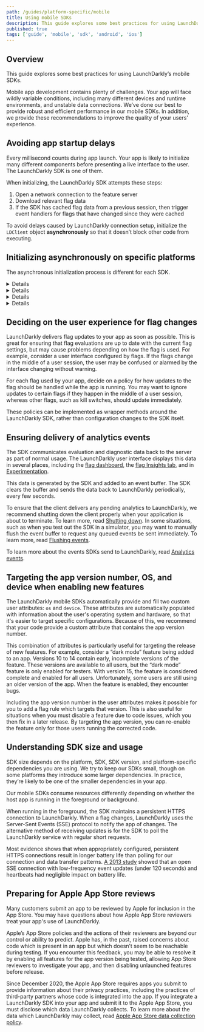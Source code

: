 ```yaml
---
path: /guides/platform-specific/mobile
title: Using mobile SDKs
description: This guide explores some best practices for using LaunchDarkly's mobile SDKs.
published: true
tags: ['guide', 'mobile', 'sdk', 'android', 'ios']
---
```


## Overview

This guide explores some best practices for using LaunchDarkly’s mobile SDKs.

Mobile app development contains plenty of challenges. Your app will face wildly variable conditions, including many different devices and runtime environments, and unstable data connections. We’ve done our best to provide robust and efficient performance in our mobile SDKs. In addition, we provide these recommendations to improve the quality of your users' experience.

## Avoiding app startup delays

Every millisecond counts during app launch. Your app is likely to initialize many different components before presenting a live interface to the user. The LaunchDarkly SDK is one of them.

When initializing, the LaunchDarkly SDK attempts these steps:

1. Open a network connection to the feature server
2. Download relevant flag data
3. If the SDK has cached flag data from a previous session, then trigger event handlers for flags that have changed since they were cached

To avoid delays caused by LaunchDarkly connection setup, initialize the `LDClient` object **asynchronously** so that it doesn’t block other code from executing.

## Initializing asynchronously on specific platforms

The asynchronous initialization process is different for each SDK.

<Details summary="Expand .NET (client-side) initialization process">

### .NET (client-side)

We recommend using `LdClient.InitAsync(key, user)` to initialize the SDK, as it runs asynchronously.

The alternative method, `LdClient.Init(key, user, timeout)` blocks until either it has retrieved flag data or it has exceeded the timeout period.

To learn more, read [Getting started](/sdk/client-side/dotnet#getting-started) in the [.NET (client-side) SDK reference](/sdk/client-side/dotnet) topic.

</Details>

<Details summary="Expand Android initialization process">

### Android

The Android SDK’s `LDClient.init()` method takes, as its fourth parameter, a timeout integer which specifies the maximum number of seconds the SDK can wait for a response from the server.

Depending on how `init()` is called, the SDK may block the current thread until either the flags are retrieved or the timeout period is exceeded. If `init()` is called in the main app thread, the rest of the app startup will be blocked until this call completes, resulting in poor user experience.

To ensure that `LDClient.init()` doesn’t block the rest of the app, use any of these techniques:

* Provide `init()` a timeout value of `0`. The `init()` method returns an `LDClient` immediately but continues creating the connection in the background. If cached flag data is available from a previous execution, any invocation of a [`variation()`](https://docs.launchdarkly.com/sdk/features/evaluating#android) method will use that cached data until the SDK receives fresh data. Otherwise, it will use the fallback value specified in the invocation. You can also use [change listeners](https://docs.launchdarkly.com/sdk/features/flag-changes#android) to respond when the SDK updates the flag cache.
* Call [this overload for](https://launchdarkly.github.io/android-client-sdk/com/launchdarkly/sdk/android/LDClient.html#init-android.app.Application-com.launchdarkly.sdk.android.LDConfig-com.launchdarkly.sdk.LDUser-) `init()` which returns a `Future`. Wait for it to complete on a separate thread/executor to implement a timeout behavior without blocking the application using `future.get(timeout)`.
* Move the `init()` call to its own thread.

To learn more, read [Getting started](/sdk/client-side/android#getting-started) in the [Android SDK reference](/sdk/client-side/android) topic.

</Details>

<Details summary="Expand iOS initialization process">

### iOS

`LDClient.start()` executes asynchronously to avoid blocking the main thread. To execute code as soon as flags have been retrieved, `start()` supports an optional `completion` handler.

You can also provide a `startWaitSeconds` timeout value to set a maximum waiting period for establishing the connection. A `timedOut` boolean will be supplied to the `completion` closure, indicating whether the connection timed out.

To learn more, read [Getting started](/sdk/client-side/ios#getting-started) in the [iOS SDK reference](/sdk/client-side/ios) topic.

</Details>

<Details summary="Expand React Native initialization process">

### React Native

We recommend using `await LDClient.configure()` to initialize the SDK, which returns a Promise.

The `LDClient.configure()` method takes, as an optional third parameter, a timeout number, and blocks until either it has retrieved flag data or it has exceeded the timeout period.

To learn more, read [Getting started](/sdk/client-side/react/react-native#getting-started) in the [React Native SDK reference](/sdk/client-side/react/react-native) topic.

</Details>

## Deciding on the user experience for flag changes

LaunchDarkly delivers flag updates to your app as soon as possible. This is great for ensuring that flag evaluations are up to date with the current flag settings, but may cause problems depending on how the flag is used. For example, consider a user interface configured by flags. If the flags change in the middle of a user session, the user may be confused or alarmed by the interface changing without warning.

For each flag used by your app, decide on a policy for how updates to the flag should be handled while the app is running. You may want to ignore updates to certain flags if they happen in the middle of a user session, whereas other flags, such as kill switches, should update immediately.

These policies can be implemented as wrapper methods around the LaunchDarkly SDK, rather than configuration changes to the SDK itself.

## Ensuring delivery of analytics events

The SDK communicates evaluation and diagnostic data back to the server as part of normal usage. The LaunchDarkly user interface displays this data in several places, including the [flag dashboard](/home/organize/dashboard), the [flag Insights tab](/home/flags/insights), and in [Experimentation](/home/about-experimentation).

This data is generated by the SDK and added to an event buffer. The SDK clears the buffer and sends the data back to LaunchDarkly periodically, every few seconds.

To ensure that the client delivers any pending analytics to LaunchDarkly, we recommend shutting down the client properly when your application is about to terminate. To learn more, read [Shutting down](/sdk/features/shutdown). In some situations, such as when you test out the SDK in a simulator, you may want to manually flush the event buffer to request any queued events be sent immediately. To learn more, read [Flushing events](/sdk/features/flush).

To learn more about the events SDKs send to LaunchDarkly, read [Analytics events](/sdk/concepts/events).

## Targeting the app version number, OS, and device when enabling new features

The LaunchDarkly mobile SDKs automatically provide and fill two custom user attributes: `os` and `device`. These attributes are automatically populated with information about the user's operating system and hardware, so that it's easier to target specific configurations. Because of this, we recommend that your code provide a custom attribute that contains the app version number.

This combination of attributes is particularly useful for targeting the release of new features. For example, consider a “dark mode” feature being added to an app. Versions 10 to 14 contain early, incomplete versions of the feature. These versions are available to all users, but the “dark mode” feature is only enabled for testers. With version 15, the feature is considered complete and enabled for all users. Unfortunately, some users are still using an older version of the app. When the feature is enabled, they encounter bugs.

Including the app version number in the user attributes makes it possible for you to add a flag rule which targets that version. This is also useful for situations when you must disable a feature due to code issues, which you then fix in a later release. By targeting the app version, you can re-enable the feature only for those users running the corrected code.

## Understanding SDK size and usage

SDK size depends on the platform, SDK, SDK version, and platform-specific dependencies you are using. We try to keep our SDKs small, though on some platforms they introduce some larger dependencies. In practice, they’re likely to be one of the smaller dependencies in your app.

Our mobile SDKs consume resources differently depending on whether the host app is running in the foreground or background.

When running in the foreground, the SDK maintains a persistent HTTPS connection to LaunchDarkly. When a flag changes, LaunchDarkly uses the Server-Sent Events (SSE) protocol to notify the app of changes. The alternative method of receiving updates is for the SDK to poll the LaunchDarkly service with regular short requests.

Most evidence shows that when appropriately configured, persistent HTTPS connections result in longer battery life than polling for our connection and data transfer patterns. [A 2013 study](http://kth.diva-portal.org/smash/record.jsf?pid=diva2%3A874674&dswid=-8201) showed that an open SSE connection with low-frequency event updates (under 120 seconds) and heartbeats had negligible impact on battery life.

## Preparing for Apple App Store reviews

Many customers submit an app to be reviewed by Apple for inclusion in the App Store. You may have questions about how Apple App Store reviewers treat your app's use of LaunchDarkly.

Apple’s App Store policies and the actions of their reviewers are beyond our control or ability to predict. Apple has, in the past, raised concerns about code which is present in an app but which doesn’t seem to be reachable during testing. If you encounter this feedback, you may be able to resolve it by enabling all features for the app version being tested, allowing App Store reviewers to investigate your app, and then disabling unlaunched features before release.

Since December 2020, the Apple App Store requires apps you submit to provide information about their privacy practices, including the practices of third-party partners whose code is integrated into the app. If you integrate a LaunchDarkly SDK into your app and submit it to the Apple App Store, you must disclose which data LaunchDarkly collects. To learn more about the data which LaunchDarkly may collect, read [Apple App Store data collection policy](https://docs.launchdarkly.com/sdk/concepts/apple-app-store).
